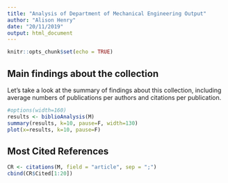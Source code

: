 ```yaml
---
title: "Analysis of Department of Mechanical Engineering Output"
author: "Alison Henry"
date: "20/11/2019"
output: html_document
---
```


```r
knitr::opts_chunk$set(echo = TRUE)
```

## Main findings about the collection

Let's take a look at the summary of findings about this collection, including average numbers of publications per authors and citations per publication. 
```r
#options(width=160)
results <- biblioAnalysis(M)
summary(results, k=10, pause=F, width=130)
plot(x=results, k=10, pause=F)
```
## Most Cited References

```r
CR <- citations(M, field = "article", sep = ";")
cbind(CR$Cited[1:20])
```
